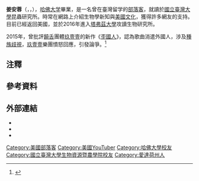 {{Multiple issues|
{{expand|time=2015-06-18T15:42:52+00:00}}
{{Primarysources|time=2020-02-12T18:27:14+00:00}}
{{Blpsources|time=2020-02-12T18:28:42+00:00}}
}}
{{noteTA
|G1=IT
| 1= zh-tw:部落格作者; zh-cn:博客作者; zh-hk:網誌作者; zh-mo:網誌作者; zh-sg:博客作者;
| 2= zh-tw:波夕; zh-cn:博伊西; zh-hk:波夕; zh-mo:波夕; zh-sg:博伊西;
}}
{{About|姜安蓉|相同[[姓氏|姓氏]]的艾爾哈特|艾爾哈特}}
{{Infobox YouTube personality
| name            = 姜安蓉<br>Avalon Celeste Earhart
| image           =
| birth_name      = 
| birth_date      = {{birth date and age|1991|1|4}}
| birth_place     = 美國[[加利福尼亚州|加利福尼亚州]]<ref>{{youtube|PKi8Zou0ryQ|工蝦銷偉（美國隊長陳元昊來昆蟲島出賣同胞）昆蟲島民特別來賓}}</ref>
| nationality     = 美國
| occupation      = YouTube名人
| website         = 
| channel_name    = avalonsinsectisland
| years_active    = 2014年至今
| genre           = [[生物學|生物學]]
| subscribers     = 5萬4000（2017年1月）
| views           = 
| network         = 
| stats_update    = 
}}

'''姜安蓉'''（{{lang-en|Avalon Celeste Earhart}}，{{IPAc-en|ˈ|æ|v|ə|ˌ|l|ɒ|n|_|s|ə|ˈ|l|ɛ|s|t|_|ˈ|ɛər|h|ɑr|t}}，{{bd|1991年|1月4日||}}），[[哈佛大学|哈佛大学]]畢業，是一名曾在臺灣留学的[[網誌作者|部落客]]，就讀於[[國立臺灣大學|國立臺灣大學]]昆蟲研究所。時常在網路上介紹生物學新知與[[美國文化|美國文化]]，獲得許多網友的支持。目前已經返回美國，並於2016年進入[[塔弗茲大學|塔弗茲大學]]攻讀生物研究所。

2015年，曾批評[[饒舌|饒舌]]團體[[玖壹壹|玖壹壹]]的新作《[https://www.youtube.com/watch?v=kkc797WQfs0 歪國人]{{Wayback|url=https://www.youtube.com/watch?v=kkc797WQfs0 |date=20190114032737 }}》，認為歌曲消遣外國人，涉及[[種族歧視|種族歧視]]，[[玖壹壹|玖壹壹]]樂團憤怒回應，引發論爭。<ref>{{Cite web |url=http://gotv.ctitv.com.tw/2015/06/30454.htm |title=哈佛妹姜安蓉批「歪國人」MV是垃圾「玖壹壹」樂團怒回：請問您拿垃圾國家的文憑做什麼？－快點ＴＶ |accessdate=2016-07-03 |archive-date=2016-04-07 |archive-url=https://web.archive.org/web/20160407192030/http://gotv.ctitv.com.tw/2015/06/30454.htm |dead-url=no }}</ref>

== 注釋 ==
{{ReflistH}}
{{NoteFoot}}
{{ReflistF}}

== 參考資料 ==
{{Reflist}}

== 外部連結 ==
* {{youtube|user=avalonsinsectisland}}
* {{facebook|gingerlon|姜安蓉}}
* {{facebook|avalonceleste|Avalon C. Earhart}}

{{DEFAULTSORT:Earhart, Avalon}}

[[Category:美國部落客|Category:美國部落客]]
[[Category:美國YouTuber|Category:美國YouTuber]]
[[Category:哈佛大學校友|Category:哈佛大學校友]]
[[Category:國立臺灣大學生物資源暨農學院校友|Category:國立臺灣大學生物資源暨農學院校友]]
[[Category:愛達荷州人|Category:愛達荷州人]]